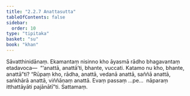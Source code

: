 ```yaml
---
title: "2.2.7 Anattasutta"
tableOfContents: false
sidebar:
  order: 10
type: "tipitaka"
basket: "su"
book: "khan"
---
```



<DynamicBreadcrumb />

<Division number="176" book="khan" bookNo="13" page="160">

<Paragraph number="860" book="khan">
Sāvatthinidānaṃ. Ekamantaṃ nisinno kho āyasmā rādho bhagavantaṃ etadavoca—  “‘anattā, anattā’ti, bhante, vuccati. Katamo nu kho, bhante, anattā”ti? “Rūpaṃ kho, rādha, anattā, vedanā anattā, saññā anattā, saṅkhārā anattā, viññāṇaṃ anattā. Evaṃ passaṃ …pe…  nāparaṃ itthattāyāti pajānātī”ti.

</Paragraph>
</Division>

<Paragraph number="861" type="center" book="khan">
Sattamaṃ.
</Paragraph>